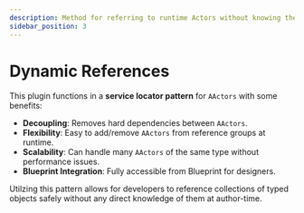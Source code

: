 ```yaml
---
description: Method for referring to runtime Actors without knowing them.
sidebar_position: 3
---
```



# Dynamic References

<PluginDetails moduleName="NexusDynamicReferences" />

This plugin functions in a **service locator pattern** for `AActors` with some benefits:

- **Decoupling**: Removes hard dependencies between `AActors`.
- **Flexibility**: Easy to add/remove `AActors` from reference groups at runtime.
- **Scalability**: Can handle many `AActors` of the same type without performance issues.
- **Blueprint Integration**: Fully accessible from Blueprint for designers. 

Utilzing this pattern allows for developers to reference collections of typed objects safely without any direct knowledge of them at author-time.

<DocCardList />